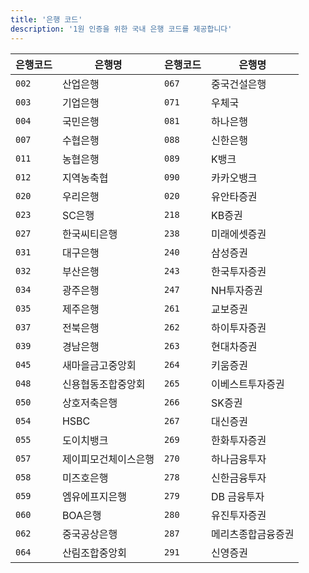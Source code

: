 ```yaml
---
title: '은행 코드'
description: '1원 인증을 위한 국내 은행 코드를 제공합니다'
---
```


| 은행코드 | 은행명              | 은행코드 | 은행명              |
|----------|---------------------|----------|---------------------|
| `002`    | 산업은행           | `067`    | 중국건설은행        |
| `003`    | 기업은행           | `071`    | 우체국              |
| `004`    | 국민은행           | `081`    | 하나은행            |
| `007`    | 수협은행           | `088`    | 신한은행            |
| `011`    | 농협은행           | `089`    | K뱅크               |
| `012`    | 지역농축협         | `090`    | 카카오뱅크          |
| `020`    | 우리은행           | `020`    | 유안타증권          |
| `023`    | SC은행            | `218`    | KB증권             |
| `027`    | 한국씨티은행       | `238`    | 미래에셋증권        |
| `031`    | 대구은행           | `240`    | 삼성증권            |
| `032`    | 부산은행           | `243`    | 한국투자증권        |
| `034`    | 광주은행           | `247`    | NH투자증권          |
| `035`    | 제주은행           | `261`    | 교보증권            |
| `037`    | 전북은행           | `262`    | 하이투자증권        |
| `039`    | 경남은행           | `263`    | 현대차증권          |
| `045`    | 새마을금고중앙회   | `264`    | 키움증권            |
| `048`    | 신용협동조합중앙회 | `265`    | 이베스트투자증권    |
| `050`    | 상호저축은행       | `266`    | SK증권             |
| `054`    | HSBC              | `267`    | 대신증권            |
| `055`    | 도이치뱅크         | `269`    | 한화투자증권        |
| `057`    | 제이피모건체이스은행 | `270`    | 하나금융투자        |
| `058`    | 미즈호은행         | `278`    | 신한금융투자        |
| `059`    | 엠유에프지은행     | `279`    | DB 금융투자         |
| `060`    | BOA은행           | `280`    | 유진투자증권        |
| `062`    | 중국공상은행       | `287`    | 메리츠종합금융증권  |
| `064`    | 산림조합중앙회     | `291`    | 신영증권            |
